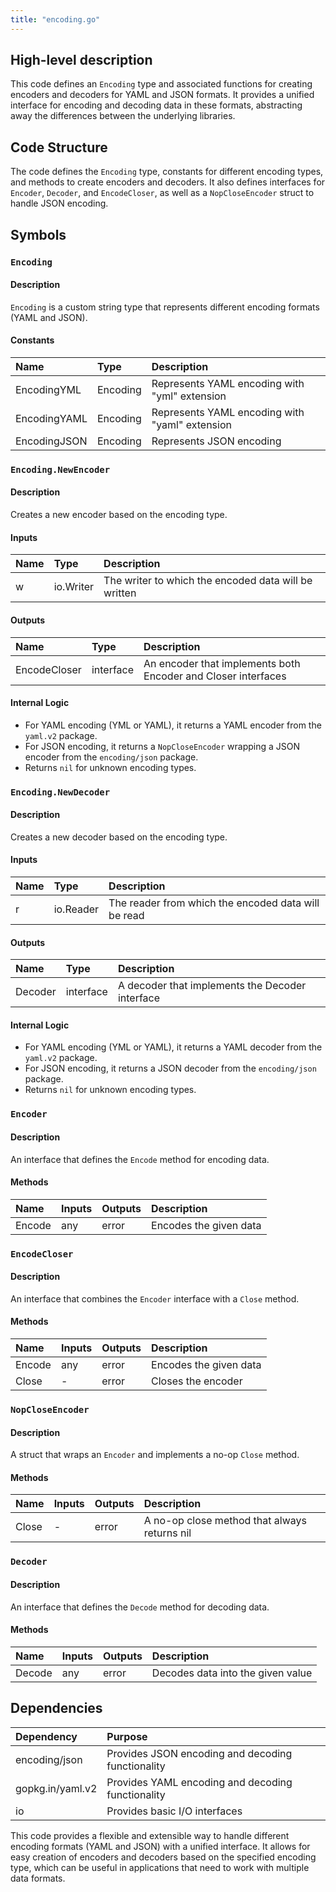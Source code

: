 ```yaml
---
title: "encoding.go"
---
```


## High-level description
This code defines an `Encoding` type and associated functions for creating encoders and decoders for YAML and JSON formats. It provides a unified interface for encoding and decoding data in these formats, abstracting away the differences between the underlying libraries.

## Code Structure
The code defines the `Encoding` type, constants for different encoding types, and methods to create encoders and decoders. It also defines interfaces for `Encoder`, `Decoder`, and `EncodeCloser`, as well as a `NopCloseEncoder` struct to handle JSON encoding.

## Symbols

### `Encoding`
#### Description
`Encoding` is a custom string type that represents different encoding formats (YAML and JSON).

#### Constants
| Name | Type | Description |
|:-----|:-----|:------------|
| EncodingYML | Encoding | Represents YAML encoding with "yml" extension |
| EncodingYAML | Encoding | Represents YAML encoding with "yaml" extension |
| EncodingJSON | Encoding | Represents JSON encoding |

### `Encoding.NewEncoder`
#### Description
Creates a new encoder based on the encoding type.

#### Inputs
| Name | Type | Description |
|:-----|:-----|:------------|
| w | io.Writer | The writer to which the encoded data will be written |

#### Outputs
| Name | Type | Description |
|:-----|:-----|:------------|
| EncodeCloser | interface | An encoder that implements both Encoder and Closer interfaces |

#### Internal Logic
- For YAML encoding (YML or YAML), it returns a YAML encoder from the `yaml.v2` package.
- For JSON encoding, it returns a `NopCloseEncoder` wrapping a JSON encoder from the `encoding/json` package.
- Returns `nil` for unknown encoding types.

### `Encoding.NewDecoder`
#### Description
Creates a new decoder based on the encoding type.

#### Inputs
| Name | Type | Description |
|:-----|:-----|:------------|
| r | io.Reader | The reader from which the encoded data will be read |

#### Outputs
| Name | Type | Description |
|:-----|:-----|:------------|
| Decoder | interface | A decoder that implements the Decoder interface |

#### Internal Logic
- For YAML encoding (YML or YAML), it returns a YAML decoder from the `yaml.v2` package.
- For JSON encoding, it returns a JSON decoder from the `encoding/json` package.
- Returns `nil` for unknown encoding types.

### `Encoder`
#### Description
An interface that defines the `Encode` method for encoding data.

#### Methods
| Name | Inputs | Outputs | Description |
|:-----|:-------|:--------|:------------|
| Encode | any | error | Encodes the given data |

### `EncodeCloser`
#### Description
An interface that combines the `Encoder` interface with a `Close` method.

#### Methods
| Name | Inputs | Outputs | Description |
|:-----|:-------|:--------|:------------|
| Encode | any | error | Encodes the given data |
| Close | - | error | Closes the encoder |

### `NopCloseEncoder`
#### Description
A struct that wraps an `Encoder` and implements a no-op `Close` method.

#### Methods
| Name | Inputs | Outputs | Description |
|:-----|:-------|:--------|:------------|
| Close | - | error | A no-op close method that always returns nil |

### `Decoder`
#### Description
An interface that defines the `Decode` method for decoding data.

#### Methods
| Name | Inputs | Outputs | Description |
|:-----|:-------|:--------|:------------|
| Decode | any | error | Decodes data into the given value |

## Dependencies
| Dependency | Purpose |
|:-----------|:--------|
| encoding/json | Provides JSON encoding and decoding functionality |
| gopkg.in/yaml.v2 | Provides YAML encoding and decoding functionality |
| io | Provides basic I/O interfaces |

This code provides a flexible and extensible way to handle different encoding formats (YAML and JSON) with a unified interface. It allows for easy creation of encoders and decoders based on the specified encoding type, which can be useful in applications that need to work with multiple data formats.